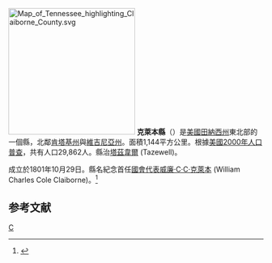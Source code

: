 {{Expand English|Claiborne County, Tennessee}}
{{noteTA
|T=zh-hans:克莱本县 (田纳西州); zh-hant:克萊本縣 (田納西州); zh-tw:克萊本郡 (田納西州);
}}

{{Otheruses|克萊本縣|subject=美國田納西州的一個縣|other=同名的縣}}
[[File:Map_of_Tennessee_highlighting_Claiborne_County.svg|250px]]
'''克萊本縣'''（{{lang-en|Claiborne County}}）是[[美國|美國]][[田納西州|田納西州]]東北部的一個縣，北鄰[[肯塔基州|肯塔基州]]與[[維吉尼亞州|維吉尼亞州]]。面積1,144平方公里。根據[[美國2000年人口普查|美國2000年人口普查]]，共有人口29,862人。縣治[[塔茲韋爾_(田納西州)|塔茲韋爾]] (Tazewell)。

成立於1801年10月29日。縣名紀念首任[[國會代表|國會代表]][[威廉·C·C·克萊本|威廉·C·C·克萊本]] (William Charles Cole Claiborne)。<ref>{{Cite web |url=http://homepages.rootsweb.com/~bridgett/tnchron.htm |title=Tennessee Chronology |accessdate=2007-02-11 |archive-date=2019-03-11 |archive-url=https://web.archive.org/web/20190311003647/http://homepages.rootsweb.com/~bridgett/tnchron.htm |dead-url=no }}</ref>

==参考文献==
<div class="references-small">
<references />
</div>
[[Category:田納西州行政區劃|C]]
